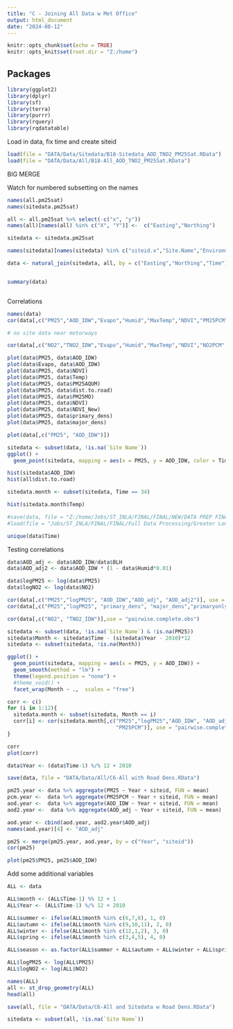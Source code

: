 ---
title: "C - Joining All Data w Met Office"
output: html_document
date: "2024-08-12"
---

```{r setup, include=FALSE}
knitr::opts_chunk$set(echo = TRUE)
knitr::opts_knit$set(root.dir = "Z:/home")

```

## Packages 

```{r packages, echo= FALSE}

library(ggplot2)
library(dplyr)
library(sf)
library(terra)
library(purrr)
library(rquery)
library(rqdatatable)

```


Load in data, fix time and create siteid

```{r data}

load(file = "DATA/Data/Sitedata/B18-Sitedata_AOD_TNO2_PM25Sat.RData")
load(file = "DATA/Data/All/B18-All_AOD_TNO2_PM25Sat.RData")

```


BIG MERGE

Watch for numbered subsetting on the names

```{r merge}

names(all.pm25sat)
names(sitedata.pm25sat)

all <- all.pm25sat %>% select(-c("x", "y"))
names(all)[names(all) %in% c("X", "Y")] <-  c("Easting","Northing")

sitedata <- sitedata.pm25sat

names(sitedata)[names(sitedata) %in% c("siteid.x","Site.Name","Environment.Type", "X", "Y")] <- c("siteid","Site Name", "Environment Type", "Easting", "Northing")

data <- natural_join(sitedata, all, by = c("Easting","Northing","Time"), jointype = "FULL")


summary(data)



```

Correlations

```{r}
names(data)
cor(data[,c("PM25","AOD_IDW","Evapo","Humid","MaxTemp","NDVI","PM25PCM","pop","Precip","Press","Wind_u","Wind_v","PM25AQUM", "dist.to.maj", "dist.to.min", "dist.to.road", "Road_dens", "PM25MO","PM25MO_2", "NDVI", "NDVI_New", "motorway_dens", "primary_dens", "major_dens","primaryonly_dens","all_dens")], use = "pairwise.complete.obs")

# no site data near motorways

cor(data[,c("NO2","TNO2_IDW","Evapo","Humid","MaxTemp","NDVI","NO2PCM","pop","Precip","Press","Wind_u","Wind_v","NO2AQUM","dist.to.maj", "dist.to.min", "dist.to.road", "Road_dens", "NO2MO","NO2MO_2", "NDVI", "NDVI_New","primary_dens", "major_dens","primaryonly_dens","all_dens")], use = "pairwise.complete.obs")

plot(data$PM25, data$AOD_IDW)
plot(data$Evapo, data$AOD_IDW)
plot(data$PM25, data$NDVI)
plot(data$PM25, data$Temp)
plot(data$PM25, data$PM25AQUM)
plot(data$PM25, data$dist.to.road)
plot(data$PM25, data$PM25MO)
plot(data$PM25, data$NDVI)
plot(data$PM25, data$NDVI_New)
plot(data$PM25, data$primary_dens)
plot(data$PM25, data$major_dens)

plot(data[,c("PM25", "AOD_IDW")])

sitedata <- subset(data, !is.na(`Site Name`))
ggplot() +
  geom_point(sitedata, mapping = aes(x = PM25, y = AOD_IDW, color = Time))

hist(sitedata$AOD_IDW)
hist(all$dist.to.road)

sitedata.month <- subset(sitedata, Time == 34)

hist(sitedata.month$Temp)

#save(data, file = "Z:/home/Jobs/ST_INLA/FINAL/FINAL/NEW/DATA PREP FINAL/Data/Site Data_no_fill.RData")
#load(file = "Jobs/ST_INLA/FINAL/FINAL/Full Data Processing/Greater London Datasets/New/Data/Site Data_no_fill.RData")

unique(data$Time)

```

Testing correlations

```{r corr}

data$AOD_adj <- data$AOD_IDW/data$BLH
data$AOD_adj2 <- data$AOD_IDW * (1 - data$Humid*0.01)

data$logPM25 <- log(data$PM25)
data$logNO2 <- log(data$NO2)

cor(data[,c("PM25","logPM25", "AOD_IDW","AOD_adj", "AOD_adj2")], use = "pairwise.complete.obs")
cor(data[,c("PM25","logPM25", "primary_dens", "major_dens","primaryonly_dens","all_dens")], use = "pairwise.complete.obs")

cor(data[,c("NO2", "TNO2_IDW")],use = "pairwise.complete.obs")

sitedata <- subset(data, !is.na(`Site Name`) & !is.na(PM25))
sitedata$Month <- sitedata$Time - (sitedata$Year - 2010)*12
sitedata <- subset(sitedata, !is.na(Month))

ggplot() +
  geom_point(sitedata, mapping = aes(x = PM25, y = AOD_IDW)) +
  geom_smooth(method = "lm") +
  theme(legend.position = "none") +
  #theme_void() + 
  facet_wrap(Month ~ .,  scales = "free")

corr <- c()
for (i in 1:12){
  sitedata.month <- subset(sitedata, Month == i)
  corr[i] <- cor(sitedata.month[,c("PM25","logPM25","AOD_IDW", "AOD_adj", "AOD_adj2",
                                   "PM25PCM")], use = "pairwise.complete.obs")[3,6]
}

corr
plot(corr)

```


``` {r}
data$Year <- (data$Time-1) %/% 12 + 2010

save(data, file = "DATA/Data/All/C6-All with Road Dens.RData")

pm25.year <- data %>% aggregate(PM25 ~ Year + siteid, FUN = mean)
pcm.year <-  data %>% aggregate(PM25PCM ~ Year + siteid, FUN = mean)
aod.year <-  data %>% aggregate(AOD_IDW ~ Year + siteid, FUN = mean)
aod2.year <-  data %>% aggregate(AOD_adj ~ Year + siteid, FUN = mean)

aod.year <- cbind(aod.year, aod2.year$AOD_adj)
names(aod.year)[4] <- "AOD_adj"

pm25 <- merge(pm25.year, aod.year, by = c("Year", "siteid"))
cor(pm25) 

plot(pm25$PM25, pm25$AOD_IDW)

```


Add some additional variables

```{r add2}

ALL <- data

ALL$month <- (ALL$Time-1) %% 12 + 1
ALL$Year <- (ALL$Time-1) %/% 12 + 2010

ALL$summer <- ifelse(ALL$month %in% c(6,7,8), 1, 0)
ALL$autumn <- ifelse(ALL$month %in% c(9,10,11), 2, 0)
ALL$winter <- ifelse(ALL$month %in% c(12,1,2), 3, 0)
ALL$spring <- ifelse(ALL$month %in% c(3,4,5), 4, 0)

ALL$season <- as.factor(ALL$summer + ALL$autumn + ALL$winter + ALL$spring)

ALL$logPM25 <- log(ALL$PM25)
ALL$logNO2 <- log(ALL$NO2)

names(ALL)
all <- st_drop_geometry(ALL)
head(all)

save(all, file = "DATA/Data/C6-All and Sitedata w Road Dens.RData")

sitedata <- subset(all, !is.na(`Site Name`))

```










